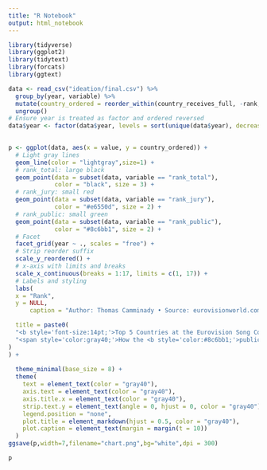 ```yaml
---
title: "R Notebook"
output: html_notebook
---
```




```r
library(tidyverse)
library(ggplot2)
library(tidytext)
library(forcats)
library(ggtext)
```



```r
data <- read_csv("ideation/final.csv") %>%
  group_by(year, variable) %>%
  mutate(country_ordered = reorder_within(country_receives_full, -rank, year)) %>%
  ungroup()
# Ensure year is treated as factor and ordered reversed
data$year <- factor(data$year, levels = sort(unique(data$year), decreasing = TRUE))

 
p <- ggplot(data, aes(x = value, y = country_ordered)) +
  # Light gray lines
  geom_line(color = "lightgray",size=1) +
  # rank_total: large black
  geom_point(data = subset(data, variable == "rank_total"), 
             color = "black", size = 3) +
  # rank_jury: small red
  geom_point(data = subset(data, variable == "rank_jury"), 
             color = "#e6550d", size = 2) +
  # rank_public: small green
  geom_point(data = subset(data, variable == "rank_public"), 
             color = "#8c6bb1", size = 2) +
  # Facet
  facet_grid(year ~ ., scales = "free") +
  # Strip reorder suffix
  scale_y_reordered() +
  # x-axis with limits and breaks
  scale_x_continuous(breaks = 1:17, limits = c(1, 17)) +
  # Labels and styling
  labs(
  x = "Rank",
  y = NULL,
      caption = "Author: Thomas Camminady • Source: eurovisionworld.com • Repo: github.com/thomascamminady/eurovision_song_contest_data_set",

  title = paste0(
  "<b style='font-size:14pt;'>Top 5 Countries at the Eurovision Song Contest</b><br><br>",
  "<span style='color:gray40;'>How the <b style='color:#8c6bb1;'>public vote</b> and the <b style='color:#e6550d;'>jury vote</b> affect the <b style='color:black;'>total rank</b>.</span>"
)
) +
 
  theme_minimal(base_size = 8) +
  theme(
    text = element_text(color = "gray40"),
    axis.text = element_text(color = "gray40"),
    axis.title.x = element_text(color = "gray40"),
    strip.text.y = element_text(angle = 0, hjust = 0, color = "gray40"),
    legend.position = "none",
    plot.title = element_markdown(hjust = 0.5, color = "gray40"),
    plot.caption = element_text(margin = margin(t = 10))
  )
ggsave(p,width=7,filename="chart.png",bg="white",dpi = 300)

p
```